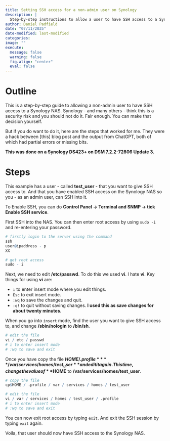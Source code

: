 ```yaml
---
title: Setting SSH access for a non-admin user on Synology
description: |
  Step-by-step instructions to allow a user to have SSH access to a Synology NAS.
author: Daniel Padfield
date: "07/11/2025"
date-modified: last-modified
categories: 
image: ""
execute:
  message: false
  warning: false
  fig.align: "center"
  eval: false
---
```


# Outline

This is a step-by-step guide to allowing a non-admin user to have SSH access to a Synology NAS. Synology - and many others - think this is a security risk and you should not do it. Fair enough. You can make that decision yourself.

But if you do want to do it, here are the steps that worked for me. They were a hack between [this] blog post and the output from ChatGPT, both of which had partial errors or missing bits.

**This was done on a Synology DS423+ on DSM 7.2.2-72806 Update 3.**

# Steps

This example has a user - called **test_user** - that you want to give SSH access to. And that you have enabled SSH access on the Synology NAS so you - as an admin user, can SSH into it.

To Enable SSH, you can do **Control Panel -> Terminal and SNMP -> tick Enable SSH service**.

First SSH into the NAS. You can then enter root access by using `sudo -i` and re-entering your password.

```r
# firstly login to the server using the command
ssh
user@ipaddress - p
XX

# get root access
sudo - i
```

Next, we need to edit **/etc/passwd**. To do this we used **vi**. I hate **vi**. Key things for using **vi** are:

- `i` to enter insert mode where you edit things.
- `Esc` to exit insert mode.
- `:wq` to save the changes and quit.
- `:q!` to quit without saving changes. **I used this as save changes for about twenty minutes.**

When you go into `insert` mode, find the user you want to give SSH access to, and change **/sbin/nologin** to **/bin/sh**.

```r
# edit the file
vi / etc / passwd
# i to enter insert mode
# :wq to save and exit
```

Once you have copy the file **$HOME/.profile** **/var/services/homes/test_user** and edit it again. This time,change the value of **$HOME** to **/var/services/homes/test_user**.

```r
# copy the file
cp$HOME / .profile / var / services / homes / test_user

# edit the file
vi / var / services / homes / test_user / .profile
# i to enter insert mode
# :wq to save and exit
```

You can now exit root access by typing `exit`. And exit the SSH session by typing `exit` again.

Voila, that user should now have SSH access to the Synology NAS.
